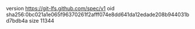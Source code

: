 version https://git-lfs.github.com/spec/v1
oid sha256:0bc021a1e065f96370261f2afff074e8dd641da12edade208b944031bd7bdb4a
size 11344
